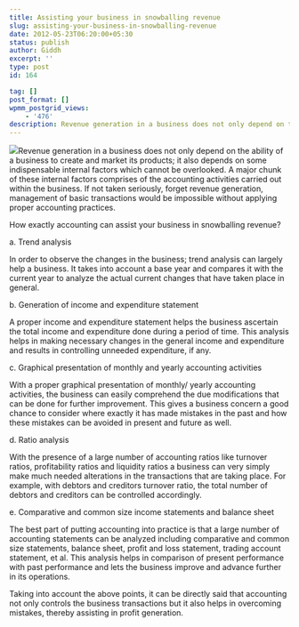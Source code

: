 ```yaml
---
title: Assisting your business in snowballing revenue
slug: assisting-your-business-in-snowballing-revenue
date: 2012-05-23T06:20:00+05:30
status: publish
author: Giddh
excerpt: ''
type: post
id: 164

tag: []
post_format: []
wpmm_postgrid_views:
    - '476'
description: Revenue generation in a business does not only depend on the ability a business to create and market its products; it also depends on some indispensable
---
```

<img class="wp-block-image size-large" src ="https://miro.medium.com/max/575/0*ugViD_nOYM8ZMeqE.jpg" />Revenue generation in a business does not only depend on the ability of a business to create and market its products; it also depends on some indispensable internal factors which cannot be overlooked. A major chunk of these internal factors comprises of the accounting activities carried out within the business. If not taken seriously, forget revenue generation, management of basic transactions would be impossible without applying proper accounting practices.

How exactly accounting can assist your business in snowballing revenue?

a. Trend analysis

In order to observe the changes in the business; trend analysis can largely help a business. It takes into account a base year and compares it with the current year to analyze the actual current changes that have taken place in general.

b. Generation of income and expenditure statement

A proper income and expenditure statement helps the business ascertain the total income and expenditure done during a period of time. This analysis helps in making necessary changes in the general income and expenditure and results in controlling unneeded expenditure, if any.

c. Graphical presentation of monthly and yearly accounting activities

With a proper graphical presentation of monthly/ yearly accounting activities, the business can easily comprehend the due modifications that can be done for further improvement. This gives a business concern a good chance to consider where exactly it has made mistakes in the past and how these mistakes can be avoided in present and future as well.

d. Ratio analysis

With the presence of a large number of accounting ratios like turnover ratios, profitability ratios and liquidity ratios a business can very simply make much needed alterations in the transactions that are taking place. For example, with debtors and creditors turnover ratio, the total number of debtors and creditors can be controlled accordingly.

e. Comparative and common size income statements and balance sheet

The best part of putting accounting into practice is that a large number of accounting statements can be analyzed including comparative and common size statements, balance sheet, profit and loss statement, trading account statement, et al. This analysis helps in comparison of present performance with past performance and lets the business improve and advance further in its operations.

Taking into account the above points, it can be directly said that accounting not only controls the business transactions but it also helps in overcoming mistakes, thereby assisting in profit generation.